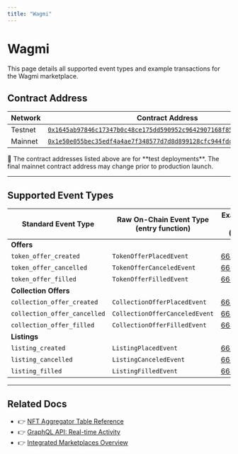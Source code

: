 ```yaml
---
title: "Wagmi"
---
```



# Wagmi

<Callout type="info">
This page details all supported event types and example transactions for the Wagmi marketplace.
</Callout>

## Contract Address

| Network | Contract Address |
|---------|-----------------|
| Testnet | [`0x1645ab97846c17347b0c48ce175dd590952c9642907168f8556316be4920ab03`](https://explorer.aptoslabs.com/account/0x1645ab97846c17347b0c48ce175dd590952c9642907168f8556316be4920ab03?network=testnet) |
| Mainnet | [`0x1e50e055bec35edf4a4ae7f348577d7d8d899128cfc944fdcf286b58ba5fd148`](https://explorer.aptoslabs.com/account/0x1e50e055bec35edf4a4ae7f348577d7d8d899128cfc944fdcf286b58ba5fd148?network=mainnet) |

<Callout type="warning">
🚧 The contract addresses listed above are for **test deployments**.  
The final mainnet contract address may change prior to production launch.
</Callout>


---

## Supported Event Types

| Standard Event Type | Raw On-Chain Event Type (entry function) | Example Txn Version (testnet) |
|--------------------|------------------------------------------|--------------------|
| **Offers** | | |
| `token_offer_created` | `TokenOfferPlacedEvent` | [6641649008](https://explorer.aptoslabs.com/txn/6641649008?network=testnet) |
| `token_offer_cancelled` | `TokenOfferCanceledEvent` | [6641648362](https://explorer.aptoslabs.com/txn/6641648362?network=testnet) |
| `token_offer_filled` | `TokenOfferFilledEvent` | [6641649245](https://explorer.aptoslabs.com/txn/6641649245?network=testnet) |
| **Collection Offers** | | |
| `collection_offer_created` | `CollectionOfferPlacedEvent` | [6641650349](https://explorer.aptoslabs.com/txn/6641650349?network=testnet) |
| `collection_offer_cancelled` | `CollectionOfferCanceledEvent` | [6641650274](https://explorer.aptoslabs.com/txn/6641650274?network=testnet) |
| `collection_offer_filled` | `CollectionOfferFilledEvent` | [6641650657](https://explorer.aptoslabs.com/txn/6641650657?network=testnet) |
| **Listings** | | |
| `listing_created` | `ListingPlacedEvent` | [6641653155](https://explorer.aptoslabs.com/txn/6641653155?network=testnet) |
| `listing_cancelled` | `ListingCanceledEvent` | [6641652630](https://explorer.aptoslabs.com/txn/6641652630?network=testnet) |
| `listing_filled` | `ListingFilledEvent` | [6641653390](https://explorer.aptoslabs.com/txn/6641653390?network=testnet) |
---

## Related Docs

- 👉 [NFT Aggregator Table Reference](../nft-aggregator-table-reference.mdx)
- 👉 [GraphQL API: Real-time Activity](../graphql-api.mdx)
- 👉 [Integrated Marketplaces Overview](./index.mdx)